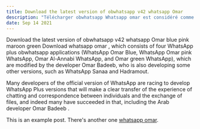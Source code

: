 ```yaml
---
title: Download the latest version of obwhatsapp v42 whatsapp Omar
description: "Télécharger obwhatsapp Whatsapp omar est considéré comme l'une des versions de WhatsApp Plus contre l'interdiction de télécharger toutes les versions."
date: Sep 14 2021
---
```

Download the latest version of obwhatsapp v42 whatsapp Omar blue pink maroon green
Download whatsapp omar , which consists of four WhatsApp plus obwhatsapp applications (WhatsApp Omar Blue, WhatsApp Omar pink WhatsApp, Omar Al-Annabi WhatsApp, and Omar green WhatsApp), which are modified by the developer Omar Badeeb, who is also developing some other versions, such as WhatsApp Sanaa and Hadramout.

Many developers of the official version of WhatsApp are racing to develop WhatsApp Plus versions that will make a clear transfer of the experience of chatting and correspondence between individuals and the exchange of files, and indeed many have succeeded in that, including the Arab developer Omar Badeeb .

This is an example post. There's another one [whatsapp omar](https://www.bramjdow.com/2020/08/whatsapp-omar-2020.html).
